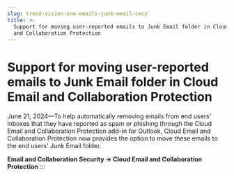 ```yaml
---
slug: trend-vision-one-emails-junk-email-cecp
title: >-
  Support for moving user-reported emails to Junk Email folder in Cloud Email
  and Collaboration Protection
---
```

# Support for moving user-reported emails to Junk Email folder in Cloud Email and Collaboration Protection

June 21, 2024—To help automatically removing emails from end users' inboxes that they have reported as spam or phishing through the Cloud Email and Collaboration Protection add-in for Outlook, Cloud Email and Collaboration Protection now provides the option to move these emails to the end users' Junk Email folder.

**Email and Collaboration Security → Cloud Email and Collaboration Protection**
:::
